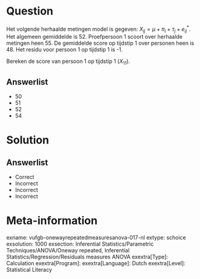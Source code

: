 Question
========

Het volgende herhaalde metingen model is gegeven: $X_{ij} = \mu+\pi_{i}+\tau_{j}+e_{ij}^{*}$. Het algemeen gemiddelde is 52. Proefpersoon 1 scoort over herhaalde metingen heen 55. De gemiddelde score op tijdstip 1 over personen heen is 48. Het residu voor persoon 1 op tijdstip 1 is -1.

Bereken de score van persoon 1 op tijdstip 1 ($X_{11}$).
  
Answerlist
----------
* 50
* 51
* 52
* 54

Solution
========

Answerlist
----------
* Correct
* Incorrect
* Incorrect
* Incorrect

Meta-information
================
exname: vufgb-onewayrepeatedmeasuresanova-017-nl
extype: schoice
exsolution: 1000
exsection: Inferential Statistics/Parametric Techniques/ANOVA/Oneway repeated, Inferential Statistics/Regression/Residuals measures ANOVA
exextra[Type]: Calculation
exextra[Program]: 
exextra[Language]: Dutch
exextra[Level]: Statistical Literacy